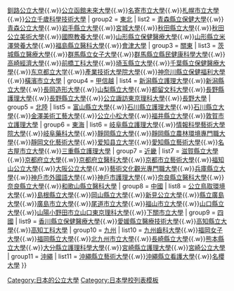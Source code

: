 {{Navbox
| state   = autocollapse
| name    = 日本公立大學
| title   = {{JPN}}[[公立大學]]（[[公立大學協會]]會員）
| group1  = [[北海道]]
| list1   = [[札幌醫科大學]]{{.w}}[[釧路公立大學]]{{.w}}[[公立函館未來大學]]{{.w}}[[名寄市立大學]]{{.w}}[[札幌市立大學]]{{.w}}[[公立千歲科學技術大學]]
| group2  = [[東北地方|東北]]
| list2   = [[青森縣立保健大學]]{{.w}}[[青森公立大學]]{{.w}}[[岩手縣立大學]]{{.w}}[[宮城大學]]{{.w}}[[秋田縣立大學]]{{.w}}[[秋田公立美術大學]]{{.w}}[[國際教養大學]]{{.w}}[[山形縣立保健醫療大學]]{{.w}}[[山形縣立米澤營養大學]]{{.w}}[[福島縣立醫科大學]]{{.w}}[[會津大學]]
| group3  = [[關東地方|關東]]
| list3   = [[茨城縣立醫療大學]]{{.w}}[[群馬縣立女子大學]]{{.w}}[[群馬縣立縣民健康科學大學]]{{.w}}[[高崎經濟大學]]{{.w}}[[前橋工科大學]]{{.w}}[[埼玉縣立大學]]{{.w}}[[千葉縣立保健醫療大學]]{{.w}}[[东京都立大学]]{{.w}}[[產業技術大學院大學]]{{.w}}[[神奈川縣立保健福利大學]]{{.w}}[[橫濱市立大學]]
| group4  = [[甲信越地方|甲信越]]
| list4   = [[新潟縣立護理大學]]{{.w}}[[新潟縣立大學]]{{.w}}[[長岡造形大學]]{{.w}}[[山梨縣立大學]]{{.w}}[[都留文科大學]]{{.w}}[[長野縣護理大學]]{{.w}}[[長野縣立大學]]{{.w}}[[公立諏訪東京理科大學]]{{.w}}[[長野大學]]
| group5  = [[北陸地方|北陸]]
| list5   = [[富山縣立大學]]{{.w}}[[石川縣立護理大學]]{{.w}}[[石川縣立大學]]{{.w}}[[金澤美術工藝大學]]{{.w}}[[公立小松大學]]{{.w}}[[福井縣立大學]]{{.w}}[[敦賀市立護理大學]]
| group6  = [[東海地方|東海]]
| list6   = [[岐阜縣立護理大學]]{{.w}}[[情報科學藝術大學院大學]]{{.w}}[[岐阜藥科大學]]{{.w}}[[靜岡縣立大學]]{{.w}}[[靜岡縣立農林環境專門職大學]]{{.w}}[[靜岡文化藝術大學]]{{.w}}[[爱知县立大学]]{{.w}}[[愛知縣立藝術大學]]{{.w}}[[名古屋市立大學]]{{.w}}[[三重縣立護理大學]]
| group7  = [[近畿地方|近畿]]
| list7   = [[滋賀縣立大學]]{{.w}}[[京都府立大學]]{{.w}}[[京都府立醫科大學]]{{.w}}[[京都市立藝術大學]]{{.w}}[[福知山公立大學]]{{.w}}[[大阪公立大學]]{{.w}}[[藝術文化觀光專門職大學]]{{.w}}[[兵庫縣立大學]]{{.w}}[[神戶市外國語大學]]{{.w}}[[神戶市護理大學]]{{.w}}[[奈良縣立醫科大學]]{{.w}}[[奈良縣立大學]]{{.w}}[[和歌山縣立醫科大學]]
| group8  = [[中國地方|中國]]
| list8   = [[公立鳥取環境大學]]{{.w}}[[島根縣立大學]]{{.w}}[[岡山縣立大學]]{{.w}}[[新見公立大學]]{{.w}}[[縣立廣島大學]]{{.w}}[[廣島市立大學]]{{.w}}[[尾道市立大學]]{{.w}}[[福山市立大學]]{{.w}}[[山口縣立大學]]{{.w}}[[山陽小野田市立山口東京理科大學]]{{.w}}[[下關市立大學]]
| group9  = [[四國]]
| list9   = [[香川縣立保健醫療大學]]{{.w}}[[愛媛縣立醫療技術大學]]{{.w}}[[高知縣立大學]]{{.w}}[[高知工科大學]]
| group10 = [[九州 (日本)|九州]]
| list10  = [[九州齒科大學]]{{.w}}[[福岡女子大學]]{{.w}}[[福岡縣立大學]]{{.w}}[[北九州市立大學]]{{.w}}[[長崎縣立大學]]{{.w}}[[熊本縣立大學]]{{.w}}[[大分縣立護理科學大學]]{{.w}}[[宮崎縣立護理大學]]{{.w}}[[宮崎公立大學]]
| group11 = [[沖繩縣|沖繩]]
| list11  = [[沖繩縣立藝術大學]]{{.w}}[[沖繩縣立看護大學]]{{.w}}[[名櫻大學]]
}}<noinclude>
[[Category:日本的公立大學]]
[[Category:日本學校列表模板]]
</noinclude>